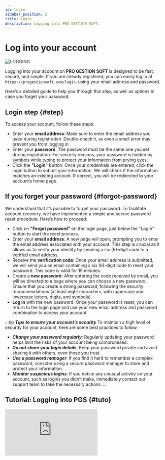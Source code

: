 ```yaml
---
id: login
sidebar_position: 2
title: Login
description: Logging into PRO GESTION SOFT.
---
```

 

# <i className="fas fa-sign-in-alt"></i> Log into your account
![LOGGING](@site/static/img/docs/login.png)

Logging into your account on **PRO GESTION SOFT** is designed to be fast, secure, and simple. If you are already registered, you can easily log in at `https://progestionsoft.com/login`, using your email address and password.

Here’s a detailed guide to help you through this step, as well as options in case you forget your password.

## Login step \{#step}
To access your account, follow these steps:

- Enter your **email address**: Make sure to enter the email address you used during registration. Double-check it, as even a small error may prevent you from logging in.
- Enter your **password**: The password must be the same one you set during registration. For security reasons, your password is hidden by symbols while typing to protect your information from prying eyes.
- Click the **"Login"** button: Once your credentials are entered, click the login button to submit your information. We will check if the information matches an existing account. If correct, you will be redirected to your account’s home page.

## If you forget your password \{#forgot-password}
We understand that it’s possible to forget your password. To facilitate account recovery, we have implemented a simple and secure password reset procedure. Here’s how to proceed:

- Click on **"Forgot password"** on the login page, just below the "Login" button to start the reset process.
- Enter your **email address**: A new page will open, prompting you to enter the email address associated with your account. This step is crucial as it allows us to verify your identity by sending a six (6)-digit code to a verified email address.
- Receive the **verification code**: Once your email address is submitted, we will send you an email containing a six (6)-digit code to reset your password. This code is valid for 15 minutes.
- Create a **new password**: After entering the code received by email, you will be directed to a page where you can choose a new password. Ensure that you create a strong password, following the security recommendations (at least eight characters, with uppercase and lowercase letters, digits, and symbols).
- **Log in** with the new password: Once your password is reset, you can return to the login page and use your new email address and password combination to access your account.

:::tip ***Tips to ensure your account’s security***
To maintain a high level of security for your account, here are some best practices to follow:
- ***Change your password regularly***: Regularly updating your password helps limit the risks of your account being compromised.
- ***Do not share your login details***: Keep your password private and avoid sharing it with others, even those you trust.
- ***Use a password manager***: If you find it hard to remember a complex password, consider using a secure password manager to store and protect your information.
- ***Monitor suspicious logins***: If you notice any unusual activity on your account, such as logins you didn’t make, immediately contact our support team to take the necessary actions.
:::


## Tutorial: Logging into PGS \{#tuto}
<div className={styles.FrameMob}>
<iframe
  src="https://www.youtube.com/embed/KAKnJ42iaKg"
  title="Logging into PGS"
  frameborder="0"
  allow="accelerometer; autoplay; clipboard-write; encrypted-media; gyroscope; picture-in-picture"
  allowfullscreen>
</iframe>
</div>
